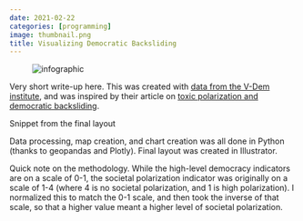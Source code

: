 ```yaml
---
date: 2021-02-22
categories: [programming]
image: thumbnail.png
title: Visualizing Democratic Backsliding
---
```


<figure>
  <img src="infographic.png" alt="infographic"/>
</figure>

Very short write-up here. This was created with [data from the V-Dem institute](https://www.v-dem.net/en/data/data/v-dem-dataset/), and was inspired by their article on [toxic polarization and democratic backsliding](https://www.v-dem.net/en/news/polarization-global-threat-democracy/).

Snippet from the final layout

Data processing, map creation, and chart creation was all done in Python (thanks to geopandas and Plotly). Final layout was created in Illustrator.

Quick note on the methodology. While the high-level democracy indicators are on a scale of 0-1, the societal polarization indicator was originally on a scale of 1-4 (where 4 is no societal polarization, and 1 is high polarization). I normalized this to match the 0-1 scale, and then took the inverse of that scale, so that a higher value meant a higher level of societal polarization.